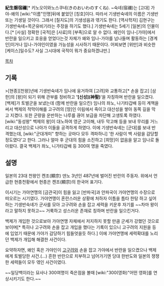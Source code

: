 '''紀生磐宿禰'''[* 키노오이와노스쿠네(きのおいわのすくね). ~숙녜(宿禰)는 [고대] 가야-왜의 [wiki:"이름"인명]뒤에 붙었던 [칭호]이다. 따라서 기생반숙녜의 이름은 기생반 또는 기생일 것이다. 그래서 [칠지도]의 기생성음과 엮기도 한다. [역사학자] 김현구는 기생반숙녜=목군유비기라는 주장을 하기도 했다.]
기생반숙녜는 5세기 [일본]의 인물이다.[* [사실] 정확한 [국적]은 [사료]의 [부족]으로 알 수 없다. 왜인이 임나-[가야]에서 반란을 일으키고 호응을 얻었다는것 자체가 왜와 임나-가야를 넘나들며 활동하는 [경계인]이거나 임나-가야인이였을 가능성을 시사하기 때문이다. 어찌보면 [위만]과 비슷한 [케이스]일수도? 사실 그시대에 국적이 뭐가 중요하겠냐만.]

[[목차]]

== 기록 ==
>[현종][천왕]년에 기생반숙녜가 임나에 웅거하여 [고려]와 교통하고[* 손을 잡고] [삼한]의 [왕]이 되기 위해 관부를 정비하고 ''''[신성](神聖)''''을 자칭하며 반란을 일으켰다.[백제]가 토벌군을 보냈는데 (함께 반란을 일으킨) 임나의 좌노, 나기타갑배 등이 계책을 써서 백제의 적막이해를 고구려의 [땅]인 이림에서 죽이고 대산성을 쌓아 동쪽 길을 막고 지켰다. 또한 군량을 운반하는 나루를 끊어 보급을 차단해 고생토록 하였다. [wiki:"동성왕" 백제의 왕]이 대노하여 영군 고이해, 내두 막고해 등을 보내 무리를 거느리고 대산성으로 나아가 이들을 공격하게 하였다. 이에 기생반숙녜는 [군대]를 보내 반격했는데, [wiki:"군대개미" 향하는 곳마다 모두 격파하니] '한 사람이 백 사람을 감당할 정도였다'고 한다. 그러나 얼마 후 군대의 힘을 소진하고 [희망]이 없음을 알고 임나로 돌아왔다. 결국 백제가 좌노, 니가타갑배 등 300여 명을 죽였다.

== 설명 ==
일본의 23대 천왕인 켄조(顯宗) 덴노 3년인 487년에 벌어진 반란의 주동자. 위에서 언급한 현종천황에서 현종은 켄조(顯宗)의 한국어 표기다. 

이시기는 가야연맹의 [금관국]이 힘을 잃고 [반파국]과 안파국이 가야연맹의 수장으로 떠오르는 시기였다. 가야연맹이 혼란스러운 상황에 처하자 이틈을 틈타 한탕 하고 싶어하는 기생반숙녜가 군사를 모아 고구려와 손을 잡고 세력을 키운후 자기를 ~~차마 왕이라고 말하지 못하고~~ 거룩하고 성스러운 존재로 칭하며 반란을 일으킨거다.

백제가 개입한 것으로보아 가야연맹 자체에서 저지하지 못할 만큼 군세가 강했던 것으로 보이며[* 특히나 고구려와 손을 잡고 개입을 했다는 기록이 있으니 고구려의 지원을 등에 입었기 때문에 가야가 감당하기 힘들엇을듯 하다.] 이에 가야연맹에 세력확대를 노리던 백제가 개입해 해결한 사건이다. 


요약하자면, 왜인 혹은 가야인이 [[고구려]]와 손을 잡고 가야에서 반란을 일으켰으나 백제에게 토벌당한 사건.(...) 흔한 반란으로 치부하고 넘어가기엔 당대 한반도와 일본의 쟁쟁한 세력들이 모두 엮인 사건이였다.

~~일당백이라는 묘사나 300여명이 죽은점을 볼때 [wiki:"300(영화)"어떤 영화]를 연상시키기도 한다.~~
